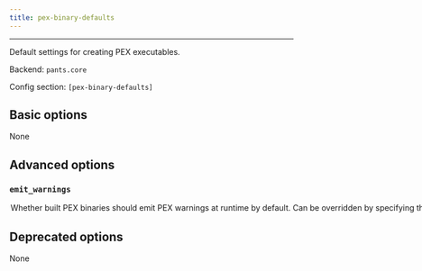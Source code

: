 ```yaml
---
title: pex-binary-defaults
---
```



---

Default settings for creating PEX executables.

Backend: <span className="color--primary">`pants.core`</span>

Config section: <span className="color--primary">`[pex-binary-defaults]`</span>

<span className={styles.options}>

## Basic options

None

## Advanced options

### `emit_warnings`

<Option
  cli_repr={`--[no-]pex-binary-defaults-emit-warnings`}
  env_repr='PANTS_PEX_BINARY_DEFAULTS_EMIT_WARNINGS'
  default_repr={`True`}
>
Whether built PEX binaries should emit PEX warnings at runtime by default.

Can be overridden by specifying the `emit_warnings` parameter of individual `pex_binary` targets

</Option>

## Deprecated options

None

</span>
